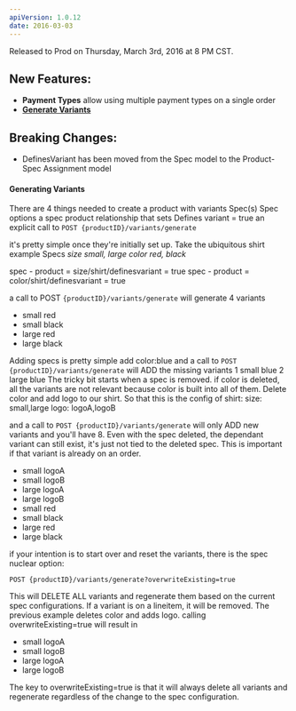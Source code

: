 ```yaml
---
apiVersion: 1.0.12
date: 2016-03-03
---
```


Released to Prod on Thursday, March 3rd, 2016 at 8 PM CST.

## New Features:

- **Payment Types** allow using multiple payment types on a single order
- [**Generate Variants**](#generating-variants)

## Breaking Changes:

- DefinesVariant has been moved from the Spec model to the Product-Spec Assignment model

#### Generating Variants

There are 4 things needed to create a product with variants
Spec(s)
Spec options
a spec product relationship that sets Defines variant = true
an explicit call to
`POST {productID}/variants/generate`

it's pretty simple once they're initially set up. Take the ubiquitous shirt example
Specs
_size small, large_
_color red, black_

spec - product = size/shirt/definesvariant = true
spec - product = color/shirt/definesvariant = true

a call to POST
`{productID}/variants/generate`
will generate 4 variants

- small red
- small black
- large red
- large black

Adding specs is pretty simple
add color:blue
and a call to
`POST {productID}/variants/generate`
will ADD the missing variants
1 small blue
2 large blue
The tricky bit starts when a spec is removed. if color is deleted, all the variants are not relevant because color is built into all of them. Delete color and add logo to our shirt. So that this is the config of shirt:
size: small,large
logo: logoA,logoB

and a call to
`POST {productID}/variants/generate`
will only ADD new variants and you'll have 8. Even with the spec deleted, the dependant variant can still exist, it's just not tied to the deleted spec. This is important if that variant is already on an order.

- small logoA
- small logoB
- large logoA
- large logoB
- small red
- small black
- large red
- large black

if your intention is to start over and reset the variants, there is the spec nuclear option:

`POST {productID}/variants/generate?overwriteExisting=true`

This will DELETE ALL variants and regenerate them based on the current spec configurations. If a variant is on a lineitem, it will be removed. The previous example deletes color and adds logo. calling overwriteExisting=true will result in

- small logoA
- small logoB
- large logoA
- large logoB

The key to overwriteExisting=true is that it will always delete all variants and regenerate regardless of the change to the spec configuration.
